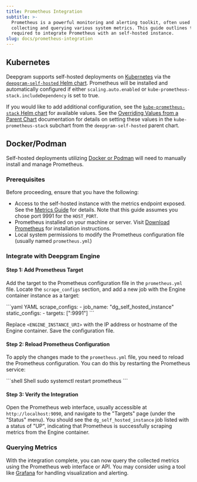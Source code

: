```yaml
---
title: Prometheus Integration
subtitle: >-
  Prometheus is a powerful monitoring and alerting toolkit, often used for
  collecting and querying various system metrics. This guide outlines the steps
  required to integrate Prometheus with an self-hosted instance.
slug: docs/prometheus-integration
---
```



## Kubernetes

Deepgram supports self-hosted deployments on [Kubernetes](/docs/kubernetes) via the [`deepgram-self-hosted` Helm chart](https://github.com/deepgram/self-hosted-resources/tree/main/charts/deepgram-self-hosted). Prometheus will be installed and automatically configured if either `scaling.auto.enabled` or `kube-prometheus-stack.includeDependency` is set to true.

If you would like to add additional configuration, see the [`kube-prometheus-stack` Helm chart](https://github.com/prometheus-community/helm-charts/tree/main/charts/kube-prometheus-stack) for available values. See the [Overriding Values from a Parent Chart](https://helm.sh/docs/chart_template_guide/subcharts_and_globals/#overriding-values-from-a-parent-chart) documentation for details on setting these values in the `kube-prometheus-stack` subchart from the `deepgram-self-hosted` parent chart.

## Docker/Podman

Self-hosted deployments utilizing [Docker or Podman](/docs/dockerpodman) will need to manually install and manage Prometheus.

### Prerequisites

Before proceeding, ensure that you have the following:

* Access to the self-hosted instance with the metrics endpoint exposed. See the [Metrics Guide](/docs/metrics-guide) for details. Note that this guide assumes you chose port 9991 for the `HOST_PORT`.
* Prometheus installed on your machine or server. Visit [Download Prometheus](https://prometheus.io/download/) for installation instructions.
* Local system permissions to modify the Prometheus configuration file (usually named `prometheus.yml`)

### Integrate with Deepgram Engine

#### Step 1: Add Prometheus Target

Add the target to the Prometheus configuration file in the `prometheus.yml` file. Locate the `scrape_configs` section, and add a new job with the Engine container instance as a target:

<CodeGroup>
  ```yaml YAML
  scrape_configs:
    - job_name: "dg_self_hosted_instance"
      static_configs:
        - targets: ["<ENGINE_INSTANCE_URI>:9991"]
  ```
</CodeGroup>

Replace `<ENGINE_INSTANCE_URI>` with the IP address or hostname of the Engine container. Save the configuration file.

#### Step 2: Reload Prometheus Configuration

To apply the changes made to the `prometheus.yml` file, you need to reload the Prometheus configuration. You can do this by restarting the Prometheus service:

<CodeGroup>
  ```shell Shell
  sudo systemctl restart prometheus
  ```
</CodeGroup>

#### Step 3: Verify the Integration

Open the Prometheus web interface, usually accessible at `http://localhost:9090`, and navigate to the "Targets" page (under the "Status" menu). You should see the `dg_self_hosted_instance` job listed with a status of "UP", indicating that Prometheus is successfully scraping metrics from the Engine container.

### Querying Metrics

With the integration complete, you can now query the collected metrics using the Prometheus web interface or API. You may consider using a tool like [Grafana](https://grafana.com/) for handling visualization and alerting.
